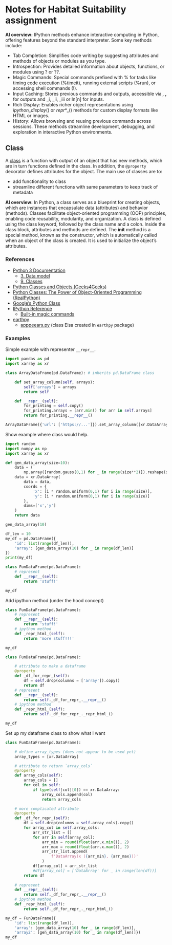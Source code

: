 
# Notes for Habitat Suitability assignment

**AI overview:**
IPython methods enhance interactive computing in Python, offering features beyond the standard interpreter. Some key methods include:

- Tab Completion:
Simplifies code writing by suggesting attributes and methods of objects or modules as you type.
- Introspection:
Provides detailed information about objects, functions, or modules using ? or ??.
- Magic Commands:
Special commands prefixed with % for tasks like timing code execution (%timeit), running external scripts (%run), or accessing shell commands (!).
- Input Caching:
Stores previous commands and outputs, accessible via _, __, ___ for outputs and _i, _ii, _iii or In[n] for inputs.
- Rich Display:
Enables richer object representations using _ipython_display_() or _repr_*_() methods for custom display formats like HTML or images.
- History:
Allows browsing and reusing previous commands across sessions.
These methods streamline development, debugging, and exploration in interactive Python environments.

## Class

A 
[class](https://docs.python.org/3/tutorial/classes.html)
is a function with output of an object that has new methods, which are in turn functions
defined in the class.
In addition, the `@property` decorator defines attributes for the object.
The main use of classes are to:

- add functionality to class
- streamline different functions with same parameters to keep track of metadata

**AI overview:**
In Python, a class serves as a blueprint for creating objects, which are instances that encapsulate data (attributes) and behavior (methods). Classes facilitate object-oriented programming (OOP) principles, enabling code reusability, modularity, and organization.
A class is defined using the class keyword, followed by the class name and a colon. Inside the class block, attributes and methods are defined. The __init__ method is a special method, known as the constructor, which is automatically called when an object of the class is created. It is used to initialize the object's attributes.

### References

- [Python 3 Documentation](https://docs.python.org/3/)
  - [3. Data model](https://docs.python.org/3/reference/datamodel.html)
  - [9. Classes](https://docs.python.org/3/tutorial/classes.html)
- [Python Classes and Objects (Geeks4Geeks)](https://www.geeksforgeeks.org/python-classes-and-objects/)
- [Python Classes: The Power of Object-Oriented Programming (RealPython)](https://realpython.com/python-classes/)
- [Google's Python Class](https://developers.google.com/edu/python)
- [IPython Reference](https://ipython.org/ipython-doc/3/interactive/reference.html)
  - [Built-in magic commands](https://ipython.readthedocs.io/en/stable/interactive/magics.html)
- [earthpy](https://earthpy.readthedocs.io/en/latest/)
  - [apppeears.py](https://github.com/earthlab/earthpy/blob/apppears/earthpy/appeears.py) (class Elsa created in `earthpy` package)

### Examples

Simple example with representer `__repr__`.

```python
import pandas as pd
import xarray as xr

class ArrayDataFrame(pd.DataFrame): # inherits pd.DataFrame class

    def set_array_column(self, arrays):
        self['arrays'] = arrays
        return self

    def __repr__(self):
        for_printing = self.copy()
        for_printing.arrays = [arr.min() for arr in self.arrays]
        return for_printing.__repr__()
```       

```python
ArrayDataFrame({'url': ['https://...']}).set_array_column([xr.DataArray()])
```

Show example where class would help.

```python
import random
import numpy as np
import xarray as xr

def gen_data_array(size=10):
    data = (
        np.array([random.gauss(0,1) for _ in range(size**2)]).reshape(size, size))
    data = xr.DataArray(
        data = data,
        coords = {
            'x': [i * random.uniform(0,1) for i in range(size)],
            'y': [i * random.uniform(0,1) for i in range(size)]
        },
        dims=['x','y']
    )
    return data
```

```python
gen_data_array(10)
```

```python
df_len = 10
my_df = pd.DataFrame({
    'id': list(range(df_len)),
    'array': [gen_data_array(10) for _ in range(df_len)]
})
print(my_df)
```

```python
class FunDataFrame(pd.DataFrame):
    # represent
    def __repr__(self):
        return 'stuff!'
```

```python
my_df
```

Add ipython method (under the hood concept)

```python
class FunDataFrame(pd.DataFrame):
    # represent
    def __repr__(self):
        return 'stuff!'
    # ipython method
    def _repr_html_(self):
        return 'more stuff!!!'
```

```python
my_df
```


```python
class FunDataFrame(pd.DataFrame):

    # attribute to make a dataframe
    @property
    def _df_for_repr_(self):
        df = self.drop(columns = ['array']).copy()
        return df
    # represent
    def __repr__(self):
        return self._df_for_repr_.__repr__()
    # ipython method
    def _repr_html_(self):
        return self._df_for_repr_._repr_html_()
```

```python
my_df
```

Set up my dataframe class to show what I want

```python
class FunDataFrame(pd.DataFrame):

    # define array_types (does not appear to be used yet) 
    array_types = [xr.DataArray]

    # attribute to return `array_cols`
    @property
    def array_cols(self):
        array_cols = []
        for col in self:
            if type(self[col][0]) == xr.DataArray:
                array_cols.append(col)
                return array_cols

    # more complicated attribute
    @property
    def _df_for_repr_(self):
        df = self.drop(columns = self.array_cols).copy()
        for array_col in self.array_cols:
            arr_str_list = []
            for arr in self[array_col]:
                arr_min = round(float(arr.x.min()), 2)
                arr_max = round(float(arr.x.max()), 2)
                arr_str_list.append(
                    f'DataArray(x ({arr_min}, {arr_max}))'
                )
            df[array_col] = arr_str_list
            #df[array_col] = ['DataArray' for _ in range(len(df))]
        return df
    
    # represent
    def __repr__(self):
        return self._df_for_repr_.__repr__()
    # ipython method
    def _repr_html_(self):
        return self._df_for_repr_._repr_html_()
```

```python
my_df = FunDataFrame({
    'id': list(range(df_len)),
    'array': [gen_data_array(10) for _ in range(df_len)],
    'array2': [gen_data_array(10) for _ in range(df_len)]})
my_df
```

